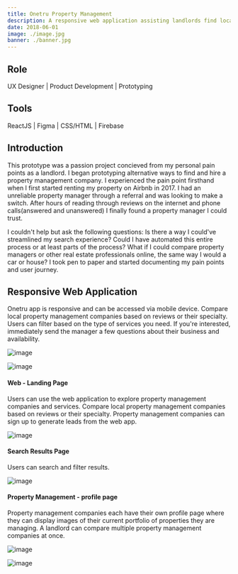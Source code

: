 ```yaml
---
title: Onetru Property Management
description: A responsive web application assisting landlords find local property managers.
date: 2018-06-01
image: ./image.jpg
banner: ./banner.jpg
---
```


## Role

UX Designer   |   Product Development   |   Prototyping




## Tools

ReactJS   |   Figma   |   CSS/HTML   |    Firebase




## Introduction

This prototype was a passion project concieved from my personal pain points as a landlord. I began prototyping alternative ways to find and hire a property management company. I experienced the pain point firsthand when I first started renting my property on Airbnb in 2017. I had an unreliable property manager through a referral and was looking to make a switch. After hours of reading through reviews on the internet and phone calls(answered and unanswered) I finally found a property manager I could trust. 

I couldn't help but ask the following questions: Is there a way I could've streamlined my search experience? Could I have automated this entire process or at least parts of the process? What if I could compare property managers or other real estate professionals online, the same way I would a car or house? I took pen to paper and started documenting my pain points and user journey. 




## Responsive Web Application

Onetru app is responsive and can be accessed via mobile device. Compare local property management companies based on reviews or their specialty. Users can filter based on the type of services you need. If you're interested, immediately send the manager a few questions about their business and availability. 
<Row>
<Col>

![image](./mobile-home.png)

</Col>
<Col>

![image](./mobile-logged-in.png)

</Col>
</Row>


#### Web - Landing Page

Users can use the web application to explore property management companies and services. Compare local property management companies based on reviews or their specialty. Property management companies can sign up to generate leads from the web app.

<Row>

<Col>

![image](./landing.png)

</Col>
</Row>


#### Search Results Page

Users can search and filter results.

<Row>
<Col>

![image](./search-results.png)

</Col>
</Row>

#### Property Management - profile page
Property management companies each have their own profile page where they can display images of their current portfolio of properties they are managing. A landlord can compare multiple property management companies at once.
<Row>
<Col>

![image](./logged-in.png)

</Col>
<Col>

![image](./compare.png)

</Col>
</Row>